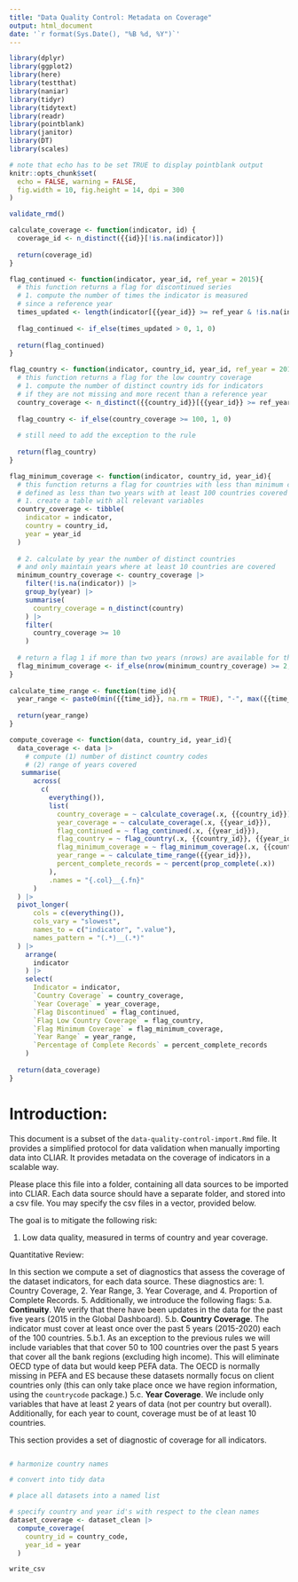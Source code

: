 ```yaml
---
title: "Data Quality Control: Metadata on Coverage"
output: html_document
date: '`r format(Sys.Date(), "%B %d, %Y")`'
---
```


```r
library(dplyr)
library(ggplot2)
library(here)
library(testthat)
library(naniar)
library(tidyr)
library(tidytext)
library(readr)
library(pointblank)
library(janitor)
library(DT)
library(scales)

# note that echo has to be set TRUE to display pointblank output
knitr::opts_chunk$set(
  echo = FALSE, warning = FALSE, 
  fig.width = 10, fig.height = 14, dpi = 300
)

validate_rmd()
```

```r
calculate_coverage <- function(indicator, id) {
  coverage_id <- n_distinct({{id}}[!is.na(indicator)])
  
  return(coverage_id)
}

flag_continued <- function(indicator, year_id, ref_year = 2015){
  # this function returns a flag for discontinued series
  # 1. compute the number of times the indicator is measured
  # since a reference year
  times_updated <- length(indicator[{{year_id}} >= ref_year & !is.na(indicator)])
  
  flag_continued <- if_else(times_updated > 0, 1, 0)
  
  return(flag_continued)
}

flag_country <- function(indicator, country_id, year_id, ref_year = 2015){
  # this function returns a flag for the low country coverage
  # 1. compute the number of distinct country ids for indicators
  # if they are not missing and more recent than a reference year
  country_coverage <- n_distinct({{country_id}}[{{year_id}} >= ref_year & !is.na(indicator)])
  
  flag_country <- if_else(country_coverage >= 100, 1, 0)
  
  # still need to add the exception to the rule
  
  return(flag_country)
}

flag_minimum_coverage <- function(indicator, country_id, year_id){
  # this function returns a flag for countries with less than minimum coverage:
  # defined as less than two years with at least 100 countries covered
  # 1. create a table with all relevant variables
  country_coverage <- tibble(
    indicator = indicator,
    country = country_id,
    year = year_id
  )
  
  # 2. calculate by year the number of distinct countries
  # and only maintain years where at least 10 countries are covered
  minimum_country_coverage <- country_coverage |> 
    filter(!is.na(indicator)) |> 
    group_by(year) |> 
    summarise(
      country_coverage = n_distinct(country)
    ) |> 
    filter(
      country_coverage >= 10
    )
  
  # return a flag 1 if more than two years (nrows) are available for that indicator
  flag_minimum_coverage <- if_else(nrow(minimum_country_coverage) >= 2, 1, 0)
}
  
calculate_time_range <- function(time_id){
  year_range <- paste0(min({{time_id}}, na.rm = TRUE), "-", max({{time_id}}, na.rm = TRUE))
  
  return(year_range)
}

compute_coverage <- function(data, country_id, year_id){
  data_coverage <- data |> 
    # compute (1) number of distinct country codes
    # (2) range of years covered
   summarise(
      across(
        c(
          everything()),
          list(
            country_coverage = ~ calculate_coverage(.x, {{country_id}}),
            year_coverage = ~ calculate_coverage(.x, {{year_id}}),
            flag_continued = ~ flag_continued(.x, {{year_id}}),
            flag_country = ~ flag_country(.x, {{country_id}}, {{year_id}}),
            flag_minimum_coverage = ~ flag_minimum_coverage(.x, {{country_id}}, {{year_id}}),
            year_range = ~ calculate_time_range({{year_id}}),
            percent_complete_records = ~ percent(prop_complete(.x))
          ),
          .names = "{.col}__{.fn}"
      )
  ) |>
  pivot_longer(
      cols = c(everything()),
      cols_vary = "slowest",
      names_to = c("indicator", ".value"),
      names_pattern = "(.*)__(.*)"
  ) |> 
    arrange(
      indicator
    ) |> 
    select(
      Indicator = indicator,
      `Country Coverage` = country_coverage,
      `Year Coverage` = year_coverage,
      `Flag Discontinued` = flag_continued,
      `Flag Low Country Coverage` = flag_country,
      `Flag Minimum Coverage` = flag_minimum_coverage,
      `Year Range` = year_range,
      `Percentage of Complete Records` = percent_complete_records
    )
  
  return(data_coverage)
}
```

# Introduction:

This document is a subset of the `data-quality-control-import.Rmd` file. It provides a simplified protocol for data validation when manually importing data into CLIAR. It provides metadata on the coverage of indicators in a scalable way.

Please place this file into a folder, containing all data sources to be imported into CLIAR. Each data source should have a separate folder, and stored into a csv file. You may specify the csv files in a vector, provided below.

The goal is to mitigate the following risk:

  1. Low data quality, measured in terms of country and year coverage.

Quantitative Review:

In this section we compute a set of diagnostics that assess the coverage of the dataset indicators, for each data source. These diagnostics are:
  1. Country Coverage,
  2. Year Range,
  3. Year Coverage, and
  4. Proportion of Complete Records.
  5. Additionally, we introduce the following flags:
    5.a. **Continuity**. We verify that there have been updates in the data for the past five years (2015 in the Global Dashboard).
    5.b. **Country Coverage**. The indicator must cover at least once over the past 5 years (2015-2020) each of the 100 countries.
      5.b.1. As an exception to the previous rules we will include variables that that cover 50 to 100 countries over the past 5 years that cover all the bank regions (excluding high income). This will eliminate OECD type of data but would keep PEFA data. The OECD is normally missing in PEFA and ES because these datasets normally focus on client countries only (this can only take place once we have region information, using the `countrycode` package.)
    5.c. **Year Coverage**. We include only variables that have at least 2 years of data (not per country but overall). Additionally, for each year to count, coverage must be of at least 10 countries.

This section provides a set of diagnostic of coverage for all indicators.

```r

```

```r
# harmonize country names

# convert into tidy data

# place all datasets into a named list
```

```r
# specify country and year id's with respect to the clean names
dataset_coverage <- dataset_clean |> 
  compute_coverage(
    country_id = country_code,
    year_id = year
  )
```

```r
write_csv
```
